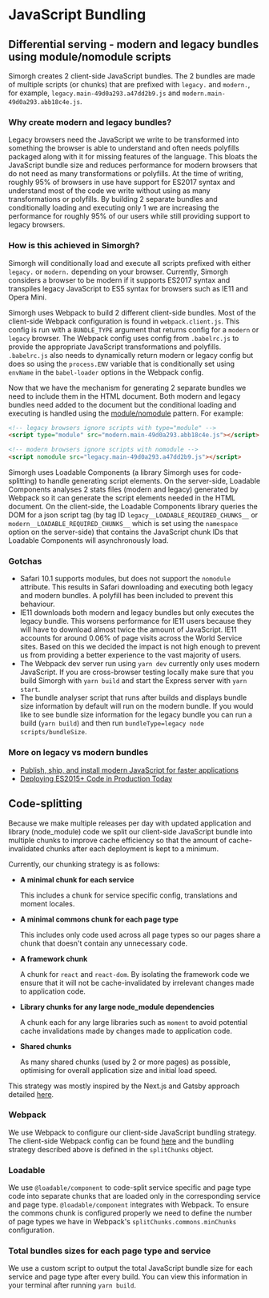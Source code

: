 
<Meta title="docs/JavaScript-Bundling-Strategy" />

# JavaScript Bundling

## Differential serving - modern and legacy bundles using module/nomodule scripts

Simorgh creates 2 client-side JavaScript bundles. The 2 bundles are made of multiple scripts (or chunks) that are prefixed with `legacy.` and `modern.`, for example, `legacy.main-49d0a293.a47dd2b9.js` and `modern.main-49d0a293.abb18c4e.js`.

### Why create modern and legacy bundles?

Legacy browsers need the JavaScript we write to be transformed into something the browser is able to understand and often needs polyfills packaged along with it for missing features of the language. This bloats the JavaScript bundle size and reduces performance for modern browsers that do not need as many transformations or polyfills. At the time of writing, roughly 95% of browsers in use have support for ES2017 syntax and understand most of the code we write without using as many transformations or polyfills. By building 2 separate bundles and conditionally loading and executing only 1 we are increasing the performance for roughly 95% of our users while still providing support to legacy browsers.

### How is this achieved in Simorgh?

Simorgh will conditionally load and execute all scripts prefixed with either `legacy.` or `modern.` depending on your browser. Currently, Simorgh considers a browser to be modern if it supports ES2017 syntax and transpiles legacy JavaScript to ES5 syntax for browsers such as IE11 and Opera Mini.

Simorgh uses Webpack to build 2 different client-side bundles. Most of the client-side Webpack configuration is found in `webpack.client.js`. This config is run with a `BUNDLE_TYPE` argument that returns config for a `modern` or `legacy` browser. The Webpack config uses config from `.babelrc.js` to provide the appropriate JavaScript transformations and polyfills. `.babelrc.js` also needs to dynamically return modern or legacy config but does so using the `process.ENV` variable that is conditionally set using `envName` in the `babel-loader` options in the Webpack config.

Now that we have the mechanism for generating 2 separate bundles we need to include them in the HTML document. Both modern and legacy bundles need added to the document but the conditional loading and executing is handled using the [module/nomodule](https://3perf.com/blog/polyfills/#modulenomodule) pattern. For example:

```html
<!-- legacy browsers ignore scripts with type="module" -->
<script type="module" src="modern.main-49d0a293.abb18c4e.js"></script>

<!-- modern browsers ignore scripts with nomodule -->
<script nomodule src="legacy.main-49d0a293.a47dd2b9.js"></script>
```

Simorgh uses Loadable Components (a library Simorgh uses for code-splitting) to handle generating script elements. On the server-side, Loadable Components analyses 2 stats files (modern and legacy) generated by Webpack so it can generate the script elements needed in the HTML document. On the client-side, the Loadable Components library queries the DOM for a json script tag (by tag ID `legacy__LOADABLE_REQUIRED_CHUNKS__` or `modern__LOADABLE_REQUIRED_CHUNKS__` which is set using the `namespace` option on the server-side) that contains the JavaScript chunk IDs that Loadable Components will asynchronously load.

### Gotchas

* Safari 10.1 supports modules, but does not support the `nomodule` attribute. This results in Safari downloading and executing both legacy and modern bundles. A polyfill has been included to prevent this behaviour.
* IE11 downloads both modern and legacy bundles but only executes the legacy bundle. This worsens performance for IE11 users because they will have to download almost twice the amount of JavaScript. IE11 accounts for around 0.06% of page visits across the World Service sites. Based on this we decided the impact is not high enough to prevent us from providing a better experience to the vast majority of users.
* The Webpack dev server run using `yarn dev` currently only uses modern JavaScript. If you are cross-browser testing locally make sure that you build Simorgh with `yarn build` and start the Express server with `yarn start`.
* The bundle analyser script that runs after builds and displays bundle size information by default will run on the modern bundle. If you would like to see bundle size information for the legacy bundle you can run a build (`yarn build`) and then run `bundleType=legacy node scripts/bundleSize`.

### More on legacy vs modern bundles

* [Publish, ship, and install modern JavaScript for faster applications](https://web.dev/publish-modern-javascript/)
* [Deploying ES2015+ Code in Production Today](https://philipwalton.com/articles/deploying-es2015-code-in-production-today/)

## Code-splitting

Because we make multiple releases per day with updated application and library (node\_module) code we split our client-side JavaScript bundle into multiple chunks to improve cache efficiency so that the amount of cache-invalidated chunks after each deployment is kept to a minimum.

Currently, our chunking strategy is as follows:

* **A minimal chunk for each service**

  This includes a chunk for service specific config, translations and moment locales.

* **A minimal commons chunk for each page type**

  This includes only code used across all page types so our pages share a chunk that doesn't contain any unnecessary code.

* **A framework chunk**

  A chunk for `react` and `react-dom`. By isolating the framework code we ensure that it will not be cache-invalidated by irrelevant changes made to application code.

* **Library chunks for any large node\_module dependencies**

  A chunk each for any large libraries such as `moment` to avoid potential cache invalidations made by changes made to application code.

* **Shared chunks**

  As many shared chunks (used by 2 or more pages) as possible, optimising for overall application size and initial load speed.

This strategy was mostly inspired by the Next.js and Gatsby approach detailed [here](https://web.dev/granular-chunking-nextjs/).

### Webpack

We use Webpack to configure our client-side JavaScript bundling strategy. The client-side Webpack config can be found [here](https://github.com/bbc/simorgh/blob/latest/webpack.config.client.js) and the bundling strategy described above is defined in the `splitChunks` object.

### Loadable

We use `@loadable/component` to code-split service specific and page type code into separate chunks that are loaded only in the corresponding service and page type. `@loadable/component` integrates with Webpack. To ensure the commons chunk is configured properly we need to define the number of page types we have in Webpack's `splitChunks.commons.minChunks` configuration.

### Total bundles sizes for each page type and service

We use a custom script to output the total JavaScript bundle size for each service and page type after every build. You can view this information in your terminal after running `yarn build`.
